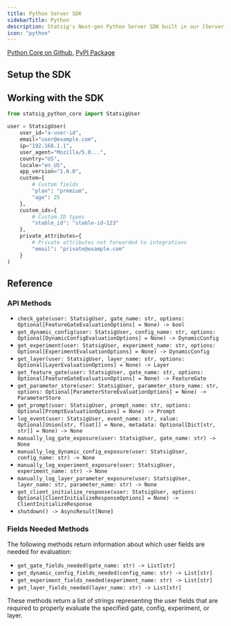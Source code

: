 ```yaml
---
title: Python Server SDK
sidebarTitle: Python
description: Statsig's Next-gen Python Server SDK built in our [Server Core](/server-core) framework
icon: "python"
---
```




<Callout icon="github">
<a href="https://github.com/statsig-io/statsig-server-core/tree/main/statsig-pyo3" target="_blank" rel="noreferrer">Python Core on Github</a>,
<a href="https://pypi.org/project/statsig-python-core/" target="_blank" rel="noreferrer">PyPI Package</a>
</Callout>

## Setup the SDK

<Steps>
<Step title="Install the SDK">
<Installation/>
<installation/>
</Step>
<Step title="Initialize the SDK">
<Initialization/>
<initialization/>
<Initialization2/>


</Step>
</Steps>

## Working with the SDK

<CheckGateIntro/>
<checkGate/>

<GetDynamicConfigIntro/>
<getDynamicConfig/>

<GetExperimentIntro/>
<getExperiment/>

<GetFeatureGateIntro/>
<getFeatureGate/>

<GetPromptIntro/>
<getPrompt/>

<ParamStoresIntro/>
<paramStores/>

<LogEventIntro/>
<logEvent/>

<SharedInstanceIntro/>
<sharedInstance/>

<ManualExposuresIntro/>
<manualExposures/>

<StatsigUserIntro/>

```python
from statsig_python_core import StatsigUser

user = StatsigUser(
    user_id="a-user-id",
    email="user@example.com",
    ip="192.168.1.1",
    user_agent="Mozilla/5.0...",
    country="US",
    locale="en_US",
    app_version="1.0.0",
    custom={
        # Custom fields
        "plan": "premium",
        "age": 25
    },
    custom_ids={
        # Custom ID types
        "stable_id": "stable-id-123"
    },
    private_attributes={
        # Private attributes not forwarded to integrations
        "email": "private@example.com"
    }
)
```

<StatsigOptionsIntro/>
<statsigOptions/>

<ShutdownIntro/>
<shutdown/>

<ClientInitResponseIntro/>
<clientInitResponse/>

<LocalOverridesIntro/>
<localOverrides/>

<PersistentStorageIntro/>
<persistentStorage/>

<DataStoreIntro/>
<dataStore/>

<OutputLoggerIntro/>
<outputLogger/>

<ObservabilityClientIntro/>
<observabilityClient/>

<faqs/>

## Reference

### API Methods

- `check_gate(user: StatsigUser, gate_name: str, options: Optional[FeatureGateEvaluationOptions] = None) -> bool`
- `get_dynamic_config(user: StatsigUser, config_name: str, options: Optional[DynamicConfigEvaluationOptions] = None) -> DynamicConfig`
- `get_experiment(user: StatsigUser, experiment_name: str, options: Optional[ExperimentEvaluationOptions] = None) -> DynamicConfig`
- `get_layer(user: StatsigUser, layer_name: str, options: Optional[LayerEvaluationOptions] = None) -> Layer`
- `get_feature_gate(user: StatsigUser, gate_name: str, options: Optional[FeatureGateEvaluationOptions] = None) -> FeatureGate`
- `get_parameter_store(user: StatsigUser, parameter_store_name: str, options: Optional[ParameterStoreEvaluationOptions] = None) -> ParameterStore`
- `get_prompt(user: StatsigUser, prompt_name: str, options: Optional[PromptEvaluationOptions] = None) -> Prompt`
- `log_event(user: StatsigUser, event_name: str, value: Optional[Union[str, float]] = None, metadata: Optional[Dict[str, str]] = None) -> None`
- `manually_log_gate_exposure(user: StatsigUser, gate_name: str) -> None`
- `manually_log_dynamic_config_exposure(user: StatsigUser, config_name: str) -> None`
- `manually_log_experiment_exposure(user: StatsigUser, experiment_name: str) -> None`
- `manually_log_layer_parameter_exposure(user: StatsigUser, layer_name: str, parameter_name: str) -> None`
- `get_client_initialize_response(user: StatsigUser, options: Optional[ClientInitializeResponseOptions] = None) -> ClientInitializeResponse`
- `shutdown() -> AsyncResult[None]`

### Fields Needed Methods

The following methods return information about which user fields are needed for evaluation:

- `get_gate_fields_needed(gate_name: str) -> List[str]`
- `get_dynamic_config_fields_needed(config_name: str) -> List[str]`
- `get_experiment_fields_needed(experiment_name: str) -> List[str]`
- `get_layer_fields_needed(layer_name: str) -> List[str]`

These methods return a list of strings representing the user fields that are required to properly evaluate the specified gate, config, experiment, or layer.
